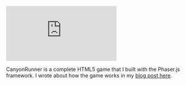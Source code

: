 


<iframe 
  class="youtube-video"
  src="https://www.youtube.com/embed/DP49IKYYzZc" 
  title="A full play through of my HTML5 game, CanyonRunner" 
  frameborder="0" 
  allow="fullscreen;">
 </iframe>

CanyonRunner is a complete HTML5 game that I built with the Phaser.js framework. I wrote about how the game works in my [blog post here](/blog/canyonrunner-html5-game).
